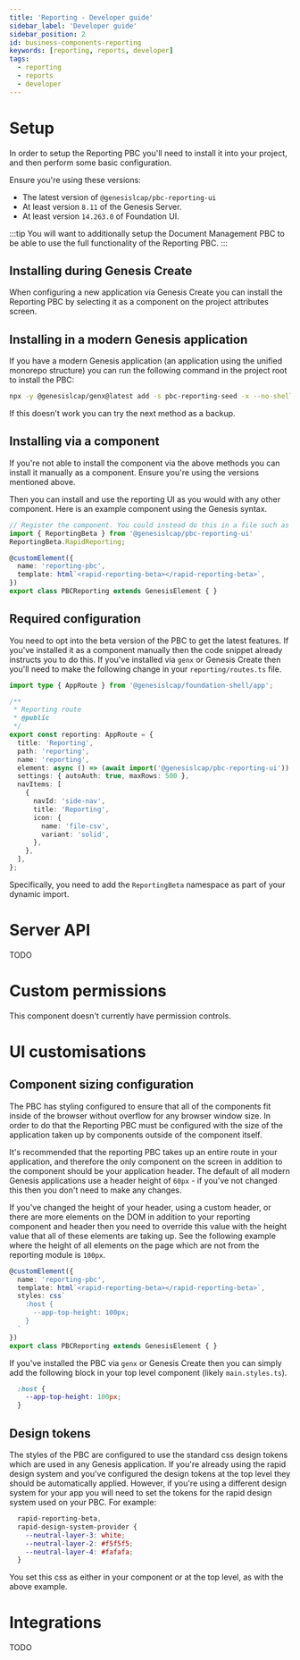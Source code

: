 ```yaml
---
title: 'Reporting - Developer guide'
sidebar_label: 'Developer guide'
sidebar_position: 2
id: business-components-reporting
keywords: [reporting, reports, developer]
tags:
  - reporting
  - reports
  - developer
---
```


# Setup

In order to setup the Reporting PBC you'll need to install it into your project, and then perform some basic configuration.

Ensure you're using these versions:
* The latest version of `@genesislcap/pbc-reporting-ui`
* At least version `8.11` of the Genesis Server.
* At least version `14.263.0` of Foundation UI.

:::tip
You will want to additionally setup the Document Management PBC to be able to use the full functionality of the Reporting PBC.
:::

## Installing during Genesis Create

When configuring a new application via Genesis Create you can install the Reporting PBC by selecting it as a component on the project attributes screen.

## Installing in a modern Genesis application

If you have a modern Genesis application (an application using the unified monorepo structure) you can run the following command in the project root to install the PBC:

```bash
npx -y @genesislcap/genx@latest add -s pbc-reporting-seed -x --no-shell
```

If this doesn't work you can try the next method as a backup.

## Installing via a component

If you're not able to install the component via the above methods you can install it manually as a component. Ensure you're using the versions mentioned above.

Then you can install and use the reporting UI as you would with any other component. Here is an example component using the Genesis syntax.

<!-- TODO: remove beta namespacing when the module is out of beta -->

```typescript
// Register the component. You could instead do this in a file such as components.ts
import { ReportingBeta } from '@genesislcap/pbc-reporting-ui'
ReportingBeta.RapidReporting;

@customElement({
  name: 'reporting-pbc',
  template: html`<rapid-reporting-beta></rapid-reporting-beta>`,
})
export class PBCReporting extends GenesisElement { }
```

## Required configuration

<!-- TODO: we can remove this section when out of beta -->

You need to opt into the beta version of the PBC to get the latest features. If you've installed it as a component manually then the code snippet already instructs you to do this. If you've installed via `genx` or Genesis Create then you'll need to make the following change in your `reporting/routes.ts` file.

```typescript {11}
import type { AppRoute } from '@genesislcap/foundation-shell/app';

/**
 * Reporting route
 * @public
 */
export const reporting: AppRoute = {
  title: 'Reporting',
  path: 'reporting',
  name: 'reporting',
  element: async () => (await import('@genesislcap/pbc-reporting-ui')).ReportingBeta.FoundationReporting,
  settings: { autoAuth: true, maxRows: 500 },
  navItems: [
    {
      navId: 'side-nav',
      title: 'Reporting',
      icon: {
        name: 'file-csv',
        variant: 'solid',
      },
    },
  ],
};
```

Specifically, you need to add the `ReportingBeta` namespace as part of your dynamic import.

# Server API

TODO

# Custom permissions

This component doesn't currently have permission controls.

# UI customisations

## Component sizing configuration

The PBC has styling configured to ensure that all of the components fit inside of the browser without overflow for any browser window size. In order to do that the Reporting PBC must be configured with the size of the application taken up by components outside of the component itself.

It's recommended that the reporting PBC takes up an entire route in your application, and therefore the only component on the screen in addition to the component should be your application header. The default of all modern Genesis applications use a header height of `60px` - if you've not changed this then you don't need to make any changes.

If you've changed the height of your header, using a custom header, or there are more elements on the DOM in addition to your reporting component and header then you need to override this value with the height value that all of these elements are taking up. See the following example where the height of all elements on the page which are not from the reporting module is `100px`.

```typescript
@customElement({
  name: 'reporting-pbc',
  template: html`<rapid-reporting-beta></rapid-reporting-beta>`,
  styles: css`
    :host {
      --app-top-height: 100px;
    }
  `
})
export class PBCReporting extends GenesisElement { }
```

If you've installed the PBC via `genx` or Genesis Create then you can simply add the following block in your top level component (likely `main.styles.ts`).
```css
  :host {
    --app-top-height: 100px;
  }
```

## Design tokens

The styles of the PBC are configured to use the standard css design tokens which are used in any Genesis application. If you're already using the rapid design system and you've configured the design tokens at the top level they should be automatically applied. However, if you're using a different design system for your app you will need to set the tokens for the rapid design system used on your PBC. For example:

```css
  rapid-reporting-beta,
  rapid-design-system-provider {
    --neutral-layer-3: white;
    --neutral-layer-2: #f5f5f5;
    --neutral-layer-4: #fafafa;
  }
```

You set this css as either in your component or at the top level, as with the above example.

# Integrations

TODO

